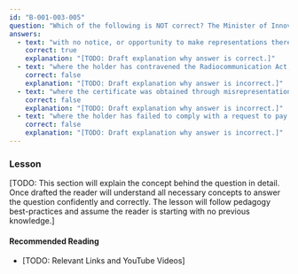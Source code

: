 ```yaml
---
id: "B-001-003-005"
question: "Which of the following is NOT correct? The Minister of Innovation, Science and Industry may suspend an Amateur Radio Operator Certificate:"
answers:
  - text: "with no notice, or opportunity to make representations thereto"
    correct: true
    explanation: "[TODO: Draft explanation why answer is correct.]"
  - text: "where the holder has contravened the Radiocommunication Act, its regulations, or the terms and conditions of the certificate"
    correct: false
    explanation: "[TODO: Draft explanation why answer is incorrect.]"
  - text: "where the certificate was obtained through misrepresentation"
    correct: false
    explanation: "[TODO: Draft explanation why answer is incorrect.]"
  - text: "where the holder has failed to comply with a request to pay fees or interest due"
    correct: false
    explanation: "[TODO: Draft explanation why answer is incorrect.]"
---
```


### Lesson

[TODO: This section will explain the concept behind the question in detail. Once drafted the reader will understand all necessary concepts to answer the question confidently and correctly. The lesson will follow pedagogy best-practices and assume the reader is starting with no previous knowledge.]

#### Recommended Reading

- [TODO: Relevant Links and YouTube Videos]
